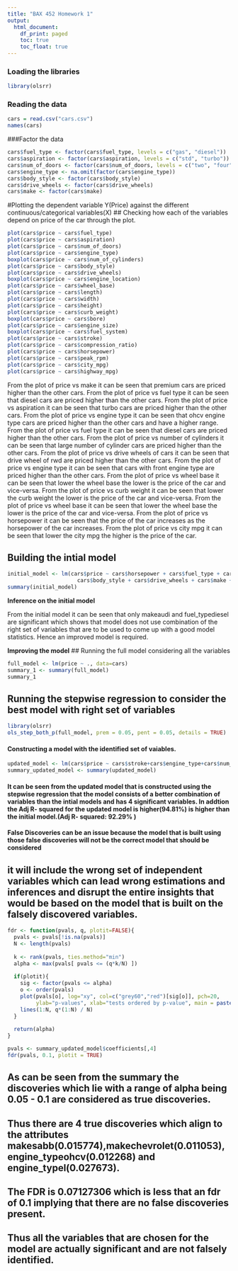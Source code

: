 ```yaml
---
title: "BAX 452 Homework 1"
output:
  html_document:
    df_print: paged
    toc: true
    toc_float: true
---
```


### Loading the libraries

```r
library(olsrr)
```

### Reading the data

```r
cars = read.csv("cars.csv")
names(cars)
```

###Factor the data
```r
cars$fuel_type <- factor(cars$fuel_type, levels = c("gas", "diesel"))
cars$aspiration <- factor(cars$aspiration, levels = c("std", "turbo"))
cars$num_of_doors <- factor(cars$num_of_doors, levels = c("two", "four"))
cars$engine_type <- na.omit(factor(cars$engine_type))
cars$body_style <- factor(cars$body_style)
cars$drive_wheels <- factor(cars$drive_wheels)
cars$make <- factor(cars$make)

```
#Plotting the dependent variable Y(Price) against the different continuous/categorical variables(X)
## Checking how each of the variables depend on price of the car through the plot.
```r
plot(cars$price ~ cars$fuel_type)
plot(cars$price ~ cars$aspiration)
plot(cars$price ~ cars$num_of_doors)
plot(cars$price ~ cars$engine_type)
boxplot(cars$price ~ cars$num_of_cylinders)
plot(cars$price ~ cars$body_style)
plot(cars$price ~ cars$drive_wheels)
boxplot(cars$price ~ cars$engine_location)
plot(cars$price ~ cars$wheel_base)
plot(cars$price ~ cars$length)
plot(cars$price ~ cars$width)
plot(cars$price ~ cars$height)
plot(cars$price ~ cars$curb_weight)
boxplot(cars$price ~ cars$bore)
plot(cars$price ~ cars$engine_size)
boxplot(cars$price ~ cars$fuel_system)
plot(cars$price ~ cars$stroke)
plot(cars$price ~ cars$compression_ratio)
plot(cars$price ~ cars$horsepower)
plot(cars$price ~ cars$peak_rpm)
plot(cars$price ~ cars$city_mpg)
plot(cars$price ~ cars$highway_mpg)

```
From the plot of price vs make it can be seen that premium cars are priced higher than the other cars.
From the plot of price vs fuel type it can be seen that diesel cars are priced higher than the other cars.
From the plot of price vs aspiration it can be seen that turbo cars are priced higher than the other cars.
From the plot of price vs engine type it can be seen that ohcv engine type cars are priced higher than the other cars and have a higher range.
From the plot of price vs fuel type it can be seen that diesel cars are priced higher than the other cars.
From the plot of price vs number of cylinders it can be seen that large number of cylinder cars are priced higher than the other cars.
From the plot of price vs drive wheels of cars it can be seen that drive wheel of rwd are priced higher than the other cars.
From the plot of price vs engine type it can be seen that cars with front engine type are priced higher than the other cars.
From the plot of price vs wheel base it can be seen that lower the wheel base the lower is the price of the car and vice-versa.
From the plot of price vs curb weight it can be seen that lower the curb weight the lower is the price of the car and vice-versa.
From the plot of price vs wheel base it can be seen that lower the wheel base the lower is the price of the car and vice-versa.
From the plot of price vs horsepower it can be seen that the price of the car increases as the horsepower of the car increases.
From the plot of price vs city mpg it can be seen that lower the city mpg the higher is the price of the car.


## Building the intial model

```r
initial_model <- lm(cars$price ~ cars$horsepower + cars$fuel_type + cars$aspiration + cars$num_of_doors + 
                      cars$body_style + cars$drive_wheels + cars$make + cars$city_mpg + cars$length)
summary(initial_model)
```
**Inference on the initial model**

From the initial model it can be seen that only makeaudi and fuel_typediesel are significant which shows that model does not use combination of the right set of variables that are to be used to come up with a good model statistics. Hence an improved model is required.

 
**Improving the model** 
## Running the full model considering all the variables

```r
full_model <- lm(price ~ ., data=cars)
summary_1 <- summary(full_model)
summary_1
```

## Running the stepwise regression to consider the best model with right set of variables

```r
library(olsrr)
ols_step_both_p(full_model, prem = 0.05, pent = 0.05, details = TRUE)
```
#### Constructing a model with the identified set of vaiables.


```r
updated_model <- lm(cars$price ~ cars$stroke+cars$engine_type+cars$num_of_cylinders+cars$aspiration+cars$peak_rpm+cars$width+cars$engine_location+cars$curb_weight+cars$make+cars$engine_size)
summary_updated_model <- summary(updated_model)
```

#### It can be seen from the updated model that is constructed using the stepwise regression that the model consists of a better combination of variables than the intial models and has 4 significant variables. In addtion the Adj R- squared for the updated model is higher(94.81%) is higher than the initial model.(Adj R- squared: 92.29% )
#### False Discoveries can be an issue because the model that is built using those false discoveries will not be the correct model that should be considered
## it will include the wrong set of independent variables which can lead wrong estimations and inferences and disrupt the entire insights that would be based on the model that is built on the falsely discovered variables.

```r
fdr <- function(pvals, q, plotit=FALSE){
  pvals <- pvals[!is.na(pvals)]
  N <- length(pvals)
  
  k <- rank(pvals, ties.method="min")
  alpha <- max(pvals[ pvals <= (q*k/N) ])
  
  if(plotit){
    sig <- factor(pvals <= alpha)
    o <- order(pvals)
    plot(pvals[o], log="xy", col=c("grey60","red")[sig[o]], pch=20, 
         ylab="p-values", xlab="tests ordered by p-value", main = paste('FDR =',q))
    lines(1:N, q*(1:N) / N)
  }
  
  return(alpha)
}

pvals <- summary_updated_model$coefficients[,4]
fdr(pvals, 0.1, plotit = TRUE)
```

## As can be seen from the summary the discoveries which lie with a range of alpha being 0.05 - 0.1 are considered as true discoveries.
## Thus there are 4 true discoveries which align to the attributes makesabb(0.015774),makechevrolet(0.011053), engine_typeohcv(0.012268) and engine_typel(0.027673).
## The FDR is 0.07127306 which is less that an fdr of 0.1 implying that there are no false discoveries present.
## Thus all the variables that are chosen for the model are actually significant and are not falsely identified.


